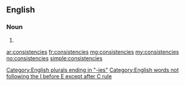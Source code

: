 ==English==
{{wikipedia}}
===Noun===
{{head|en}}

# {{plural of|consistency}}

[[Category:English plurals ending in "-ies"]]
[[Category:English words not following the I before E except after C rule]]

[[ar:consistencies]]
[[fr:consistencies]]
[[mg:consistencies]]
[[my:consistencies]]
[[no:consistencies]]
[[simple:consistencies]]